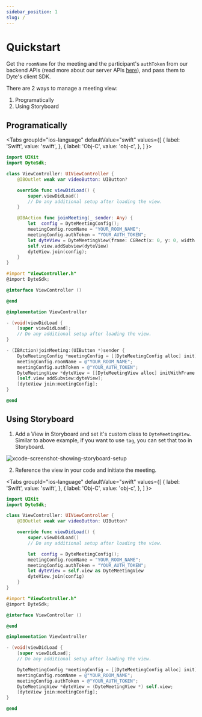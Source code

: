 ```yaml
---
sidebar_position: 1
slug: /
---
```


# Quickstart

Get the `roomName` for the meeting and the participant's `authToken` from our backend APIs (read more about our server APIs [here](/api/)), and pass them to Dyte's client SDK.

There are 2 ways to manage a meeting view:

1. Programatically
2. Using Storyboard

## Programatically

<Tabs
groupId="ios-language"
defaultValue="swift"
values={[
{ label: 'Swift', value: 'swift', },
{ label: 'Obj-C', value: 'obj-c', },
]
}>
<TabItem value="swift">

```swift
import UIKit
import DyteSdk;

class ViewController: UIViewController {
    @IBOutlet weak var videoButton: UIButton?

    override func viewDidLoad() {
        super.viewDidLoad()
        // Do any additional setup after loading the view.
    }

    @IBAction func joinMeeting(_ sender: Any) {
        let  config = DyteMeetingConfig();
        meetingConfig.roomName = "YOUR_ROOM_NAME";
        meetingConfig.authToken = "YOUR_AUTH_TOKEN";
        let dyteView = DyteMeetingView(frame: CGRect(x: 0, y: 0, width: self.view.bounds.size.width, height:self.view.bounds.size.height ))
        self.view.addSubview(dyteView)
        dyteView.join(config);
    }
}
```

</TabItem>
<TabItem value="obj-c">

```objectivec
#import "ViewController.h"
@import DyteSdk;

@interface ViewController ()

@end

@implementation ViewController

- (void)viewDidLoad {
    [super viewDidLoad];
    // Do any additional setup after loading the view.
}

- (IBAction)joinMeeting:(UIButton *)sender {
    DyteMeetingConfig *meetingConfig = [[DyteMeetingConfig alloc] init];
    meetingConfig.roomName = @"YOUR_ROOM_NAME";
    meetingConfig.authToken = @"YOUR_AUTH_TOKEN";
    DyteMeetingView *dyteView = [[DyteMeetingView alloc] initWithFrame:CGRectMake(0.0, 0.0, meetingConfig.width, meetingConfig.height)];
    [self.view addSubview:dyteView];
    [dyteView join:meetingConfig];
}

@end
```

</TabItem>
</Tabs>

## Using Storyboard

1. Add a View in Storyboard and set it's custom class to `DyteMeetingView`. Similar to above example, if you want to use `tag`, you can set that too in Storyboard.

![xcode-screenshot-showing-storyboard-setup](/static/ios/ios-setup.png)

2. Reference the view in your code and initiate the meeting.

<Tabs
groupId="ios-language"
defaultValue="swift"
values={[
{ label: 'Swift', value: 'swift', },
{ label: 'Obj-C', value: 'obj-c', },
]
}>
<TabItem value="swift">

```swift
import UIKit
import DyteSdk;

class ViewController: UIViewController {
    @IBOutlet weak var videoButton: UIButton?

    override func viewDidLoad() {
        super.viewDidLoad()
        // Do any additional setup after loading the view.

        let  config = DyteMeetingConfig();
        meetingConfig.roomName = "YOUR_ROOM_NAME";
        meetingConfig.authToken = "YOUR_AUTH_TOKEN";
        let dyteView = self.view as DyteMeetingView
        dyteView.join(config)
    }
}
```

</TabItem>
<TabItem value="obj-c">

```objectivec
#import "ViewController.h"
@import DyteSdk;

@interface ViewController ()

@end

@implementation ViewController

- (void)viewDidLoad {
    [super viewDidLoad];
    // Do any additional setup after loading the view.

    DyteMeetingConfig *meetingConfig = [[DyteMeetingConfig alloc] init];
    meetingConfig.roomName = @"YOUR_ROOM_NAME";
    meetingConfig.authToken = @"YOUR_AUTH_TOKEN";
    DyteMeetingView *dyteView = (DyteMeetingView *) self.view;
    [dyteView join:meetingConfig];
}

@end
```

</TabItem>
</Tabs>

